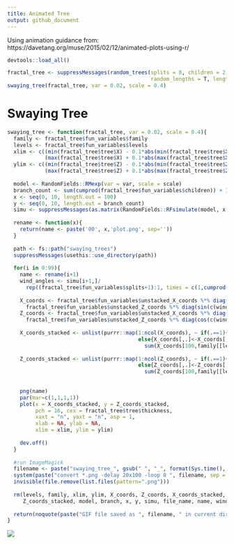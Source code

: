```yaml
---
title: Animated Tree
output: github_document
---
```


Using animation guidance from: https://davetang.org/muse/2015/02/12/animated-plots-using-r/

```r
devtools::load_all()
```

```r
fractal_tree <- suppressMessages(random_trees(splits = 8, children = 2, angle = pi/4, scale_angle = F, random_angles = T, 
                                              random_lengths = T, length_scale = 1.4, plot = F, datadump = T))
swaying_tree(fractal_tree, var = 0.02, scale = 0.4)
```

# Swaying Tree

```r
swaying_tree <- function(fractal_tree, var = 0.02, scale = 0.4){
  family <- fractal_tree$fun_variables$family
  levels <- fractal_tree$fun_variables$levels
  xlim <- c((min(fractal_tree$tree$X) - 0.1*abs(min(fractal_tree$tree$X))),
            (max(fractal_tree$tree$X) + 0.1*abs(max(fractal_tree$tree$X))))
  ylim <- c((min(fractal_tree$tree$Z) - 0.1*abs(min(fractal_tree$tree$Z))),
            (max(fractal_tree$tree$Z) + 0.1*abs(max(fractal_tree$tree$Z))))
  
  model <- RandomFields::RMexp(var = var, scale = scale)
  branch_count <- sum(cumprod(fractal_tree$fun_variables$children)) + 1
  x <- seq(0, 10, length.out = 100)
  y <- seq(0, 10, length.out = branch_count)
  simu <- suppressMessages(as.matrix(RandomFields::RFsimulate(model, x, y, grid=TRUE)))
  
  rename <- function(x){
    return(name <- paste('00', x,'plot.png', sep=''))
  }
  
  path <- fs::path("swaying_trees")
  suppressMessages(usethis::use_directory(path))
  
  for(i in 0:99){
    name <- rename(i+1)
    wind_angles <- simu[i+1,]/
      rep((fractal_tree$fun_variables$splits+1):1, times = c(1,cumprod(fractal_tree$fun_variables$children)))^1.8
    
    X_coords <- fractal_tree$fun_variables$unstacked_X_coords %*% diag(cos(c(wind_angles))) - 
      fractal_tree$fun_variables$unstacked_Z_coords %*% diag(sin(c(wind_angles)))
    Z_coords <- fractal_tree$fun_variables$unstacked_X_coords %*% diag(sin(c(wind_angles))) +
      fractal_tree$fun_variables$unstacked_Z_coords %*% diag(cos(c(wind_angles)))
    
    X_coords_stacked <- unlist(purrr::map(1:ncol(X_coords), ~ if(.==1){X_coords[,.]}
                                          else{X_coords[,.]<-X_coords[,.]+
                                            sum(X_coords[100,family[[levels[.]+1]][,which(family[[levels[.]+1]] == ., 
                                                                                          arr.ind = T)[2]][-(levels[.]+1)]])}))
    Z_coords_stacked <- unlist(purrr::map(1:ncol(Z_coords), ~ if(.==1){Z_coords[,.]}
                                          else{Z_coords[,.]<-Z_coords[,.]+
                                            sum(Z_coords[100,family[[levels[.]+1]][,which(family[[levels[.]+1]] == .,
                                                                                          arr.ind = T)[2]][-(levels[.]+1)]])}))
    
    png(name)
    par(mar=c(1,1,1,1))
    plot(x = X_coords_stacked, y = Z_coords_stacked,
         pch = 16, cex = fractal_tree$tree$thickness,
         xaxt = "n", yaxt = "n", asp = 1,
         xlab = NA, ylab = NA,
         xlim = xlim, ylim = ylim)
    
    dev.off()
  }
  
  #run ImageMagick
  filename <- paste("swaying_tree_", gsub(" ", "_", format(Sys.time(), format = "%F %T %Z")),".gif", sep = "")
  system(paste("convert *.png -delay 20x100 -loop 0 ", filename, sep = ""))
  invisible(file.remove(list.files(pattern=".png")))
  
  rm(levels, family, xlim, ylim, X_coords, Z_coords, X_coords_stacked, 
     Z_coords_stacked, model, branch, x, y, simu, file_name, name, wind_angles)
  
  return(noquote(paste("GIF file saved as ", filename, " in current directory.", sep = "")))
}
```

<img src="swaying_trees/swaying_tree_2020-12-02_14:54:08_PST.gif">


























